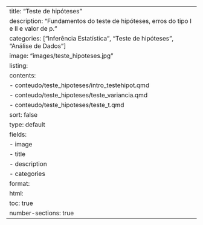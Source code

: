 ---
title: "Teste de hipóteses"
description: "Fundamentos do teste de hipóteses, erros do tipo I e II e valor de p."
categories: ["Inferência Estatística", "Teste de hipóteses", "Análise de Dados"]
image: "images/teste_hipoteses.jpg"
listing:
  contents:
    - conteudo/teste_hipoteses/intro_testehipot.qmd
    - conteudo/teste_hipoteses/teste_variancia.qmd
    - conteudo/teste_hipoteses/teste_t.qmd
  sort: false
  type: default
  fields: 
    - image
    - title
    - description
    - categories
format:
  html:
    toc: true
    number-sections: true
---